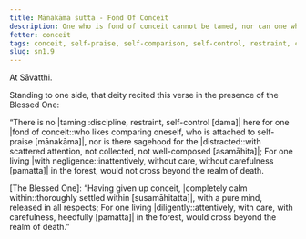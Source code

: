 ```yaml
---
title: Mānakāma sutta - Fond Of Conceit
description: One who is fond of conceit cannot be tamed, nor can one who is uncollected attain sagehood. Dwelling with negligence, such a one would not cross beyond the realm of death.
fetter: conceit
tags: conceit, self-praise, self-comparison, self-control, restraint, collectedness, negligence, diligence, sage, forest, death, sn, sn1-11, sn1
slug: sn1.9
---
```


At Sāvatthi.

Standing to one side, that deity recited this verse in the presence of the Blessed One:

“There is no |taming::discipline, restraint, self-control [dama]| here for one |fond of conceit::who likes comparing oneself, who is attached to self-praise [mānakāma]|,
nor is there sagehood for the |distracted::with scattered attention, not collected, not well-composed [asamāhita]|;
For one living |with negligence::inattentively, without care, without carefulness [pamatta]| in the forest,
would not cross beyond the realm of death.

[The Blessed One]: “Having given up conceit, |completely calm within::thoroughly settled within [susamāhitatta]|,
with a pure mind, released in all respects;
For one living |diligently::attentively, with care, with carefulness, heedfully [pamatta]| in the forest,
would cross beyond the realm of death.”